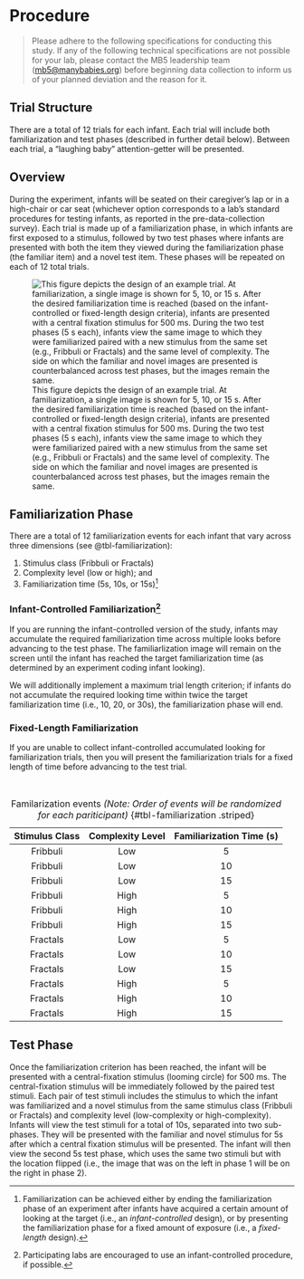 # Procedure {#procedure}

> Please adhere to the following specifications for conducting this study. If any of the following technical specifications are not possible for your lab, please contact the MB5 leadership team ([mb5\@manybabies.org](mailto:mb5@manybabies.org)) before beginning data collection to inform us of your planned deviation and the reason for it.

## Trial Structure

There are a total of 12 trials for each infant. Each trial will include both familiarization and test phases (described in further detail below). Between each trial, a "laughing baby" attention-getter will be presented.

## Overview

During the experiment, infants will be seated on their caregiver’s lap or in a high-chair or car seat (whichever option corresponds to a lab's standard procedures for testing infants, as reported in the pre-data-collection survey). Each trial is made up of a familiarization phase, in which infants are first exposed to a stimulus, followed by two test phases where infants are presented with both the item they viewed during the familiarization phase (the familiar item) and a novel test item. These phases will be repeated on each of 12 total trials.

![This figure depicts the design of an example trial. At familiarization, a single image is shown for 5, 10, or 15 s. After the desired familiarization time is reached (based on the infant-controlled or fixed-length design criteria), infants are presented with a central fixation stimulus for 500 ms. During the two test phases (5 s each), infants view the same image to which they were familiarized paired with a new stimulus from the same set (e.g., Fribbuli or Fractals) and the same level of complexity. The side on which the familiar and novel images are presented is counterbalanced across test phases, but the images remain the same.](images/mb5-trial.png){#fig-trial}

## Familiarization Phase

There are a total of 12 familiarization events for each infant that vary across three dimensions (see @tbl-familiarization):

1. Stimulus class (Fribbuli or Fractals)
2. Complexity level (low or high); and
3. Familiarization time (5s, 10s, or 15s)[^fam-1]

[^fam-1]: Familiarization can be achieved either by ending the familiarization phase of an experiment after infants have acquired a certain amount of looking at the target (i.e., an *infant-controlled* design), or by presenting the familiarization phase for a fixed amount of exposure (i.e., a *fixed-length* design).

### Infant-Controlled Familiarization[^fam-2]

[^fam-2]: Participating labs are encouraged to use an infant-controlled procedure, if possible.

If you are running the infant-controlled version of the study, infants may accumulate the required familiarization time across multiple looks before advancing to the test phase. The familiarlization image will remain on the screen until the infant has reached the target familiarization time (as determined by an experiment coding infant looking).

We will additionally implement a maximum trial length criterion; if infants do not accumulate the required looking time within twice the target familiarization time (i.e., 10, 20, or 30s), the familiarization phase will end. 

### Fixed-Length Familiarization

If you are unable to collect infant-controlled accumulated looking for familiarization trials, then you will present the familiarization trials for a fixed length of time before advancing to the test trial.

<br>

| Stimulus Class | Complexity Level | Familiarization Time (s) |
|:--------:|:--------:|:--------:|
| Fribbuli |  Low     |     5    | 
| Fribbuli |  Low     |    10    |
| Fribbuli |  Low     |    15    |
| Fribbuli |  High    |     5    |
| Fribbuli |  High    |    10    |
| Fribbuli |  High    |    15    |
| Fractals |  Low     |     5    |
| Fractals |  Low     |    10    |
| Fractals |  Low     |    15    |
| Fractals |  High    |     5    |
| Fractals |  High    |    10    |
| Fractals |  High    |    15    |

: Familarization events *(Note: Order of events will be randomized for each pariticipant)* {#tbl-familiarization .striped}

## Test Phase

Once the familiarization criterion has been reached, the infant will be presented with a central-fixation stimulus (looming circle) for 500 ms. The central-fixation stimulus will be immediately followed by the paired test stimuli. Each pair of test stimuli includes the stimulus to which the infant was familiarized and a novel stimulus from the same stimulus class (Fribbuli or Fractals) and complexity level (low-complexity or high-complexity). Infants will view the test stimuli for a total of 10s, separated into two sub-phases. They will be presented with the familiar and novel stimulus for 5s after which a central fixation stimulus will be presented. The infant will then view the second 5s test phase, which uses the same two stimuli but with the location flipped (i.e., the image that was on the left in phase 1 will be on the right in phase 2).

